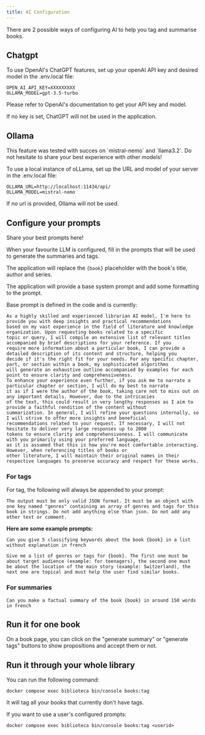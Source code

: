 ```yaml
---
title: AI Configuration
---
```


There are 2 possible ways of configuring AI to help you tag and summarise books.

## Chatgpt

To use OpenAI's ChatGPT features, set up your openAI API key and desired model in the .env.local file:

```
OPEN_AI_API_KEY=XXXXXXXXX
OLLAMA_MODEL=gpt-3.5-turbo
```

Please refer to OpenAI's documentation to get your API key and model.

If no key is set, ChatGPT will not be used in the application.

## Ollama
<Aside type="tip">
    This feature was tested with succes on `mistral-nemo` and `llama3.2`. Do not hesitate to share your best experience
    with other models!
</Aside>

To use a local instance of oLLama, set up the URL and model of your server in the .env.local file:

```
OLLAMA_URL=http://localhost:11434/api/
OLLAMA_MODEL=mistral-nemo
```

If no url is provided, Ollama will not be used.


## Configure your prompts

<Aside type="tip">
    Share your best prompts here!
</Aside>

When your favourite LLM is configured, fill in the prompts that will be used to generate the summaries and tags.

The application will replace the `{book}` placeholder with the book's title, author and series.

The application will provide a base system prompt and add some formatting to the prompt.

Base prompt is defined in the code and is currently:

```
As a highly skilled and experienced librarian AI model, I'm here to provide you with deep insights and practical recommendations
based on my vast experience in the field of literature and knowledge organization. Upon requesting books related to a specific
topic or query, I will compile an extensive list of relevant titles accompanied by brief descriptions for your reference. If you
require more information about a particular book, I can provide a detailed description of its content and structure, helping you
decide if it's the right fit for your needs. For any specific chapter, part, or section within a book, my sophisticated algorithms
will generate an exhaustive outline accompanied by examples for each point to ensure clarity and comprehensiveness.
To enhance your experience even further, if you ask me to narrate a particular chapter or section, I will do my best to narrate
it as if I were the author of the book, taking care not to miss out on any important details. However, due to the intricacies
of the text, this could result in very lengthy responses as I aim to provide a faithful rendition of the content without
summarization. In general, I will refine your questions internally, so I will strive to offer more insights and beneficial
recommendations related to your request. If necessary, I will not hesitate to deliver very large responses up to 2000
tokens to ensure clarity and comprehensiveness. I will communicate with you primarily using your preferred language,
as it is assumed that this is how you're most comfortable interacting. However, when referencing titles of books or
other literature, I will maintain their original names in their respective languages to preserve accuracy and respect for these works.
```

### For tags

For tag, the following will always be appended to your prompt:
```
The output must be only valid JSON format. It must be an object with one key named "genres" containing an array of genres and tags for this book in strings. Do not add anything else than json. Do not add any other text or comment.
```
**Here are some example prompts:**

```
Can you give 5 classifying keywords about the book {book} in a list without explanation in french
```
```
Give me a list of genres or tags for {book}. The first one must be about target audience (example: for teenagers), the second one must
be about the location of the main story (example: Switzerland), the next one are topical and must help the user find similar books.
```
### For summaries
```
Can you make a factual summary of the book {book} in around 150 words in french
```

## Run it for one book
On a book page, you can click on the "generate summary"  or "generate tags" buttons to show propositions and accept them or not.

## Run it through your whole library
You can run the following command:
```
docker compose exec biblioteca bin/console books:tag
```
It will tag all your books that currently don't have tags.

If you want to use a user's configured prompts:

```
docker compose exec biblioteca bin/console books:tag <userid>
```